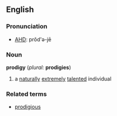 ==English==
===Pronunciation===
*[[w:AHD|AHD]]: prŏd'ə-jē

===Noun===
'''prodigy''' (''plural:'' '''prodigies''')

#a [[natural]]ly [[extreme]]ly [[talented]] individual

===Related terms===
*[[prodigious]]